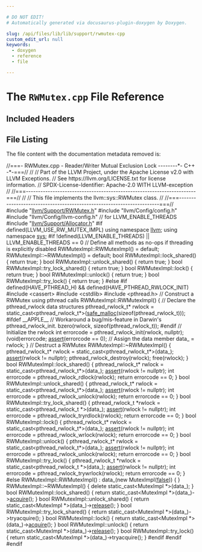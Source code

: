 ```yaml
---

# DO NOT EDIT!
# Automatically generated via docusaurus-plugin-doxygen by Doxygen.

slug: /api/files/lib/lib/support/rwmutex-cpp
custom_edit_url: null
keywords:
  - doxygen
  - reference
  - file

---
```





# The `RWMutex.cpp` File Reference

<DoxygenPage pluginConfig={pluginConfig}>



## Included Headers

<IncludesList>
<IncludesListItem
  filePath="llvm/Support/RWMutex.h"
  permalink="/docs/api/files/include/include/llvm/include/llvm/support/rwmutex-h"
  isLocal="true" />
<IncludesListItem
  filePath="llvm/Config/config.h"
  permalink=""
  isLocal="true" />
<IncludesListItem
  filePath="llvm/Config/llvm-config.h"
  permalink=""
  isLocal="true" />
<IncludesListItem
  filePath="llvm/Support/Allocator.h"
  permalink="/docs/api/files/include/include/llvm/include/llvm/support/allocator-h"
  isLocal="true" />
</IncludesList>


## File Listing

The file content with the documentation metadata removed is:

<ProgramListing>

<Link id="l00001" /><CodeLine lineNumber="1"><Highlight kind="comment">//===- RWMutex.cpp - Reader/Writer Mutual Exclusion Lock --------&#42;- C++ -&#42;-===//</Highlight><Highlight kind="normal"></Highlight></CodeLine>
<Link id="l00002" /><CodeLine lineNumber="2"><Highlight kind="normal"></Highlight><Highlight kind="comment">//</Highlight><Highlight kind="normal"></Highlight></CodeLine>
<Link id="l00003" /><CodeLine lineNumber="3"><Highlight kind="normal"></Highlight><Highlight kind="comment">// Part of the LLVM Project, under the Apache License v2.0 with LLVM Exceptions.</Highlight><Highlight kind="normal"></Highlight></CodeLine>
<Link id="l00004" /><CodeLine lineNumber="4"><Highlight kind="normal"></Highlight><Highlight kind="comment">// See https://llvm.org/LICENSE.txt for license information.</Highlight><Highlight kind="normal"></Highlight></CodeLine>
<Link id="l00005" /><CodeLine lineNumber="5"><Highlight kind="normal"></Highlight><Highlight kind="comment">// SPDX-License-Identifier: Apache-2.0 WITH LLVM-exception</Highlight><Highlight kind="normal"></Highlight></CodeLine>
<Link id="l00006" /><CodeLine lineNumber="6"><Highlight kind="normal"></Highlight><Highlight kind="comment">//</Highlight><Highlight kind="normal"></Highlight></CodeLine>
<Link id="l00007" /><CodeLine lineNumber="7"><Highlight kind="normal"></Highlight><Highlight kind="comment">//===----------------------------------------------------------------------===//</Highlight><Highlight kind="normal"></Highlight></CodeLine>
<Link id="l00008" /><CodeLine lineNumber="8"><Highlight kind="normal"></Highlight><Highlight kind="comment">//</Highlight><Highlight kind="normal"></Highlight></CodeLine>
<Link id="l00009" /><CodeLine lineNumber="9"><Highlight kind="normal"></Highlight><Highlight kind="comment">// This file implements the llvm::sys::RWMutex class.</Highlight><Highlight kind="normal"></Highlight></CodeLine>
<Link id="l00010" /><CodeLine lineNumber="10"><Highlight kind="normal"></Highlight><Highlight kind="comment">//</Highlight><Highlight kind="normal"></Highlight></CodeLine>
<Link id="l00011" /><CodeLine lineNumber="11"><Highlight kind="normal"></Highlight><Highlight kind="comment">//===----------------------------------------------------------------------===//</Highlight><Highlight kind="normal"></Highlight></CodeLine>
<Link id="l00012" /><CodeLine lineNumber="12"><Highlight kind="normal"></Highlight></CodeLine>
<Link id="l00013" /><CodeLine lineNumber="13"><Highlight kind="normal"></Highlight><Highlight kind="preprocessor">#include &quot;<a href="/docs/api/files/include/include/llvm/include/llvm/support/rwmutex-h">llvm/Support/RWMutex.h</a>&quot;</Highlight><Highlight kind="normal"></Highlight></CodeLine>
<Link id="l00014" /><CodeLine lineNumber="14"><Highlight kind="normal"></Highlight><Highlight kind="preprocessor">#include &quot;llvm/Config/config.h&quot;</Highlight><Highlight kind="normal"></Highlight></CodeLine>
<Link id="l00015" /><CodeLine lineNumber="15"><Highlight kind="normal"></Highlight><Highlight kind="preprocessor">#include &quot;llvm/Config/llvm-config.h&quot;</Highlight><Highlight kind="normal"> </Highlight><Highlight kind="comment">// for LLVM&#95;ENABLE&#95;THREADS</Highlight><Highlight kind="normal"></Highlight></CodeLine>
<Link id="l00016" /><CodeLine lineNumber="16"><Highlight kind="normal"></Highlight><Highlight kind="preprocessor">#include &quot;<a href="/docs/api/files/include/include/llvm/include/llvm/support/allocator-h">llvm/Support/Allocator.h</a>&quot;</Highlight><Highlight kind="normal"></Highlight></CodeLine>
<Link id="l00017" /><CodeLine lineNumber="17"><Highlight kind="normal"></Highlight></CodeLine>
<Link id="l00018" /><CodeLine lineNumber="18"><Highlight kind="normal"></Highlight><Highlight kind="preprocessor">#if defined(LLVM&#95;USE&#95;RW&#95;MUTEX&#95;IMPL)</Highlight><Highlight kind="normal"></Highlight></CodeLine>
<Link id="l00019" /><CodeLine lineNumber="19"><Highlight kind="normal"></Highlight><Highlight kind="keyword">using namespace </Highlight><Highlight kind="normal"><a href="/docs/api/namespaces/llvm">llvm</a>;</Highlight></CodeLine>
<Link id="l00020" /><CodeLine lineNumber="20"><Highlight kind="normal"></Highlight><Highlight kind="keyword">using namespace </Highlight><Highlight kind="normal"><a href="/docs/api/namespaces/llvm/sys">sys</a>;</Highlight></CodeLine>
<Link id="l00021" /><CodeLine lineNumber="21"><Highlight kind="normal"></Highlight></CodeLine>
<Link id="l00022" /><CodeLine lineNumber="22"><Highlight kind="normal"></Highlight><Highlight kind="preprocessor">#if !defined(LLVM&#95;ENABLE&#95;THREADS) || LLVM&#95;ENABLE&#95;THREADS == 0</Highlight><Highlight kind="normal"></Highlight></CodeLine>
<Link id="l00023" /><CodeLine lineNumber="23"><Highlight kind="normal"></Highlight><Highlight kind="comment">// Define all methods as no-ops if threading is explicitly disabled</Highlight><Highlight kind="normal"></Highlight></CodeLine>
<Link id="l00024" /><CodeLine lineNumber="24"><Highlight kind="normal"></Highlight></CodeLine>
<Link id="l00025" /><CodeLine lineNumber="25"><Highlight kind="normal">RWMutexImpl::RWMutexImpl() = </Highlight><Highlight kind="keywordflow">default</Highlight><Highlight kind="normal">;</Highlight></CodeLine>
<Link id="l00026" /><CodeLine lineNumber="26"><Highlight kind="normal">RWMutexImpl::~RWMutexImpl() = </Highlight><Highlight kind="keywordflow">default</Highlight><Highlight kind="normal">;</Highlight></CodeLine>
<Link id="l00027" /><CodeLine lineNumber="27"><Highlight kind="normal"></Highlight></CodeLine>
<Link id="l00028" /><CodeLine lineNumber="28"><Highlight kind="normal"></Highlight><Highlight kind="keywordtype">bool</Highlight><Highlight kind="normal"> RWMutexImpl::lock&#95;shared() &#123; </Highlight><Highlight kind="keywordflow">return</Highlight><Highlight kind="normal"> </Highlight><Highlight kind="keyword">true</Highlight><Highlight kind="normal">; &#125;</Highlight></CodeLine>
<Link id="l00029" /><CodeLine lineNumber="29"><Highlight kind="normal"></Highlight><Highlight kind="keywordtype">bool</Highlight><Highlight kind="normal"> RWMutexImpl::unlock&#95;shared() &#123; </Highlight><Highlight kind="keywordflow">return</Highlight><Highlight kind="normal"> </Highlight><Highlight kind="keyword">true</Highlight><Highlight kind="normal">; &#125;</Highlight></CodeLine>
<Link id="l00030" /><CodeLine lineNumber="30"><Highlight kind="normal"></Highlight><Highlight kind="keywordtype">bool</Highlight><Highlight kind="normal"> RWMutexImpl::try&#95;lock&#95;shared() &#123; </Highlight><Highlight kind="keywordflow">return</Highlight><Highlight kind="normal"> </Highlight><Highlight kind="keyword">true</Highlight><Highlight kind="normal">; &#125;</Highlight></CodeLine>
<Link id="l00031" /><CodeLine lineNumber="31"><Highlight kind="normal"></Highlight><Highlight kind="keywordtype">bool</Highlight><Highlight kind="normal"> RWMutexImpl::lock() &#123; </Highlight><Highlight kind="keywordflow">return</Highlight><Highlight kind="normal"> </Highlight><Highlight kind="keyword">true</Highlight><Highlight kind="normal">; &#125;</Highlight></CodeLine>
<Link id="l00032" /><CodeLine lineNumber="32"><Highlight kind="normal"></Highlight><Highlight kind="keywordtype">bool</Highlight><Highlight kind="normal"> RWMutexImpl::unlock() &#123; </Highlight><Highlight kind="keywordflow">return</Highlight><Highlight kind="normal"> </Highlight><Highlight kind="keyword">true</Highlight><Highlight kind="normal">; &#125;</Highlight></CodeLine>
<Link id="l00033" /><CodeLine lineNumber="33"><Highlight kind="normal"></Highlight><Highlight kind="keywordtype">bool</Highlight><Highlight kind="normal"> RWMutexImpl::try&#95;lock() &#123; </Highlight><Highlight kind="keywordflow">return</Highlight><Highlight kind="normal"> </Highlight><Highlight kind="keyword">true</Highlight><Highlight kind="normal">; &#125;</Highlight></CodeLine>
<Link id="l00034" /><CodeLine lineNumber="34"><Highlight kind="normal"></Highlight></CodeLine>
<Link id="l00035" /><CodeLine lineNumber="35"><Highlight kind="normal"></Highlight><Highlight kind="preprocessor">#else</Highlight><Highlight kind="normal"></Highlight></CodeLine>
<Link id="l00036" /><CodeLine lineNumber="36"><Highlight kind="normal"></Highlight></CodeLine>
<Link id="l00037" /><CodeLine lineNumber="37"><Highlight kind="normal"></Highlight><Highlight kind="preprocessor">#if defined(HAVE&#95;PTHREAD&#95;H) &amp;&amp; defined(HAVE&#95;PTHREAD&#95;RWLOCK&#95;INIT)</Highlight><Highlight kind="normal"></Highlight></CodeLine>
<Link id="l00038" /><CodeLine lineNumber="38"><Highlight kind="normal"></Highlight></CodeLine>
<Link id="l00039" /><CodeLine lineNumber="39"><Highlight kind="normal"></Highlight><Highlight kind="preprocessor">#include &lt;cassert&gt;</Highlight><Highlight kind="normal"></Highlight></CodeLine>
<Link id="l00040" /><CodeLine lineNumber="40"><Highlight kind="normal"></Highlight><Highlight kind="preprocessor">#include &lt;cstdlib&gt;</Highlight><Highlight kind="normal"></Highlight></CodeLine>
<Link id="l00041" /><CodeLine lineNumber="41"><Highlight kind="normal"></Highlight><Highlight kind="preprocessor">#include &lt;pthread.h&gt;</Highlight><Highlight kind="normal"></Highlight></CodeLine>
<Link id="l00042" /><CodeLine lineNumber="42"><Highlight kind="normal"></Highlight></CodeLine>
<Link id="l00043" /><CodeLine lineNumber="43"><Highlight kind="normal"></Highlight><Highlight kind="comment">// Construct a RWMutex using pthread calls</Highlight><Highlight kind="normal"></Highlight></CodeLine>
<Link id="l00044" /><CodeLine lineNumber="44"><Highlight kind="normal">RWMutexImpl::RWMutexImpl()</Highlight></CodeLine>
<Link id="l00045" /><CodeLine lineNumber="45"><Highlight kind="normal">&#123;</Highlight></CodeLine>
<Link id="l00046" /><CodeLine lineNumber="46"><Highlight kind="normal">  </Highlight><Highlight kind="comment">// Declare the pthread&#95;rwlock data structures</Highlight><Highlight kind="normal"></Highlight></CodeLine>
<Link id="l00047" /><CodeLine lineNumber="47"><Highlight kind="normal">  pthread&#95;rwlock&#95;t&#42; rwlock =</Highlight></CodeLine>
<Link id="l00048" /><CodeLine lineNumber="48"><Highlight kind="normal">    </Highlight><Highlight kind="keyword">static&#95;cast&lt;</Highlight><Highlight kind="normal">pthread&#95;rwlock&#95;t&#42;</Highlight><Highlight kind="keyword">&gt;</Highlight><Highlight kind="normal">(<a href="/docs/api/namespaces/llvm/#a8bb931812d78f470d4ca775ac8b88e61">safe&#95;malloc</a>(</Highlight><Highlight kind="keyword">sizeof</Highlight><Highlight kind="normal">(pthread&#95;rwlock&#95;t)));</Highlight></CodeLine>
<Link id="l00049" /><CodeLine lineNumber="49"><Highlight kind="normal"></Highlight></CodeLine>
<Link id="l00050" /><CodeLine lineNumber="50"><Highlight kind="normal"></Highlight><Highlight kind="preprocessor">#ifdef &#95;&#95;APPLE&#95;&#95;</Highlight><Highlight kind="normal"></Highlight></CodeLine>
<Link id="l00051" /><CodeLine lineNumber="51"><Highlight kind="normal">  </Highlight><Highlight kind="comment">// Workaround a bug/mis-feature in Darwin&#39;s pthread&#95;rwlock&#95;init.</Highlight><Highlight kind="normal"></Highlight></CodeLine>
<Link id="l00052" /><CodeLine lineNumber="52"><Highlight kind="normal">  bzero(rwlock, </Highlight><Highlight kind="keyword">sizeof</Highlight><Highlight kind="normal">(pthread&#95;rwlock&#95;t));</Highlight></CodeLine>
<Link id="l00053" /><CodeLine lineNumber="53"><Highlight kind="normal"></Highlight><Highlight kind="preprocessor">#endif</Highlight><Highlight kind="normal"></Highlight></CodeLine>
<Link id="l00054" /><CodeLine lineNumber="54"><Highlight kind="normal"></Highlight></CodeLine>
<Link id="l00055" /><CodeLine lineNumber="55"><Highlight kind="normal">  </Highlight><Highlight kind="comment">// Initialize the rwlock</Highlight><Highlight kind="normal"></Highlight></CodeLine>
<Link id="l00056" /><CodeLine lineNumber="56"><Highlight kind="normal">  </Highlight><Highlight kind="keywordtype">int</Highlight><Highlight kind="normal"> errorcode = pthread&#95;rwlock&#95;init(rwlock, </Highlight><Highlight kind="keyword">nullptr</Highlight><Highlight kind="normal">);</Highlight></CodeLine>
<Link id="l00057" /><CodeLine lineNumber="57"><Highlight kind="normal">  (void)errorcode;</Highlight></CodeLine>
<Link id="l00058" /><CodeLine lineNumber="58"><Highlight kind="normal">  <a href="/docs/api/files/lib/lib/target/lib/target/amdgpu/silowercontrolflow-cpp/#a4868c5d81c5ccc98c47aeab6244346a0">assert</a>(errorcode == 0);</Highlight></CodeLine>
<Link id="l00059" /><CodeLine lineNumber="59"><Highlight kind="normal"></Highlight></CodeLine>
<Link id="l00060" /><CodeLine lineNumber="60"><Highlight kind="normal">  </Highlight><Highlight kind="comment">// Assign the data member</Highlight><Highlight kind="normal"></Highlight></CodeLine>
<Link id="l00061" /><CodeLine lineNumber="61"><Highlight kind="normal">  data&#95; = rwlock;</Highlight></CodeLine>
<Link id="l00062" /><CodeLine lineNumber="62"><Highlight kind="normal">&#125;</Highlight></CodeLine>
<Link id="l00063" /><CodeLine lineNumber="63"><Highlight kind="normal"></Highlight></CodeLine>
<Link id="l00064" /><CodeLine lineNumber="64"><Highlight kind="normal"></Highlight><Highlight kind="comment">// Destruct a RWMutex</Highlight><Highlight kind="normal"></Highlight></CodeLine>
<Link id="l00065" /><CodeLine lineNumber="65"><Highlight kind="normal">RWMutexImpl::~RWMutexImpl()</Highlight></CodeLine>
<Link id="l00066" /><CodeLine lineNumber="66"><Highlight kind="normal">&#123;</Highlight></CodeLine>
<Link id="l00067" /><CodeLine lineNumber="67"><Highlight kind="normal">  pthread&#95;rwlock&#95;t&#42; rwlock = </Highlight><Highlight kind="keyword">static&#95;cast&lt;</Highlight><Highlight kind="normal">pthread&#95;rwlock&#95;t&#42;</Highlight><Highlight kind="keyword">&gt;</Highlight><Highlight kind="normal">(data&#95;);</Highlight></CodeLine>
<Link id="l00068" /><CodeLine lineNumber="68"><Highlight kind="normal">  <a href="/docs/api/files/lib/lib/target/lib/target/amdgpu/silowercontrolflow-cpp/#a4868c5d81c5ccc98c47aeab6244346a0">assert</a>(rwlock != </Highlight><Highlight kind="keyword">nullptr</Highlight><Highlight kind="normal">);</Highlight></CodeLine>
<Link id="l00069" /><CodeLine lineNumber="69"><Highlight kind="normal">  pthread&#95;rwlock&#95;destroy(rwlock);</Highlight></CodeLine>
<Link id="l00070" /><CodeLine lineNumber="70"><Highlight kind="normal">  free(rwlock);</Highlight></CodeLine>
<Link id="l00071" /><CodeLine lineNumber="71"><Highlight kind="normal">&#125;</Highlight></CodeLine>
<Link id="l00072" /><CodeLine lineNumber="72"><Highlight kind="normal"></Highlight></CodeLine>
<Link id="l00073" /><CodeLine lineNumber="73"><Highlight kind="normal"></Highlight><Highlight kind="keywordtype">bool</Highlight><Highlight kind="normal"></Highlight></CodeLine>
<Link id="l00074" /><CodeLine lineNumber="74"><Highlight kind="normal">RWMutexImpl::lock&#95;shared()</Highlight></CodeLine>
<Link id="l00075" /><CodeLine lineNumber="75"><Highlight kind="normal">&#123;</Highlight></CodeLine>
<Link id="l00076" /><CodeLine lineNumber="76"><Highlight kind="normal">  pthread&#95;rwlock&#95;t&#42; rwlock = </Highlight><Highlight kind="keyword">static&#95;cast&lt;</Highlight><Highlight kind="normal">pthread&#95;rwlock&#95;t&#42;</Highlight><Highlight kind="keyword">&gt;</Highlight><Highlight kind="normal">(data&#95;);</Highlight></CodeLine>
<Link id="l00077" /><CodeLine lineNumber="77"><Highlight kind="normal">  <a href="/docs/api/files/lib/lib/target/lib/target/amdgpu/silowercontrolflow-cpp/#a4868c5d81c5ccc98c47aeab6244346a0">assert</a>(rwlock != </Highlight><Highlight kind="keyword">nullptr</Highlight><Highlight kind="normal">);</Highlight></CodeLine>
<Link id="l00078" /><CodeLine lineNumber="78"><Highlight kind="normal"></Highlight></CodeLine>
<Link id="l00079" /><CodeLine lineNumber="79"><Highlight kind="normal">  </Highlight><Highlight kind="keywordtype">int</Highlight><Highlight kind="normal"> errorcode = pthread&#95;rwlock&#95;rdlock(rwlock);</Highlight></CodeLine>
<Link id="l00080" /><CodeLine lineNumber="80"><Highlight kind="normal">  </Highlight><Highlight kind="keywordflow">return</Highlight><Highlight kind="normal"> errorcode == 0;</Highlight></CodeLine>
<Link id="l00081" /><CodeLine lineNumber="81"><Highlight kind="normal">&#125;</Highlight></CodeLine>
<Link id="l00082" /><CodeLine lineNumber="82"><Highlight kind="normal"></Highlight></CodeLine>
<Link id="l00083" /><CodeLine lineNumber="83"><Highlight kind="normal"></Highlight><Highlight kind="keywordtype">bool</Highlight><Highlight kind="normal"></Highlight></CodeLine>
<Link id="l00084" /><CodeLine lineNumber="84"><Highlight kind="normal">RWMutexImpl::unlock&#95;shared()</Highlight></CodeLine>
<Link id="l00085" /><CodeLine lineNumber="85"><Highlight kind="normal">&#123;</Highlight></CodeLine>
<Link id="l00086" /><CodeLine lineNumber="86"><Highlight kind="normal">  pthread&#95;rwlock&#95;t&#42; rwlock = </Highlight><Highlight kind="keyword">static&#95;cast&lt;</Highlight><Highlight kind="normal">pthread&#95;rwlock&#95;t&#42;</Highlight><Highlight kind="keyword">&gt;</Highlight><Highlight kind="normal">(data&#95;);</Highlight></CodeLine>
<Link id="l00087" /><CodeLine lineNumber="87"><Highlight kind="normal">  <a href="/docs/api/files/lib/lib/target/lib/target/amdgpu/silowercontrolflow-cpp/#a4868c5d81c5ccc98c47aeab6244346a0">assert</a>(rwlock != </Highlight><Highlight kind="keyword">nullptr</Highlight><Highlight kind="normal">);</Highlight></CodeLine>
<Link id="l00088" /><CodeLine lineNumber="88"><Highlight kind="normal"></Highlight></CodeLine>
<Link id="l00089" /><CodeLine lineNumber="89"><Highlight kind="normal">  </Highlight><Highlight kind="keywordtype">int</Highlight><Highlight kind="normal"> errorcode = pthread&#95;rwlock&#95;unlock(rwlock);</Highlight></CodeLine>
<Link id="l00090" /><CodeLine lineNumber="90"><Highlight kind="normal">  </Highlight><Highlight kind="keywordflow">return</Highlight><Highlight kind="normal"> errorcode == 0;</Highlight></CodeLine>
<Link id="l00091" /><CodeLine lineNumber="91"><Highlight kind="normal">&#125;</Highlight></CodeLine>
<Link id="l00092" /><CodeLine lineNumber="92"><Highlight kind="normal"></Highlight></CodeLine>
<Link id="l00093" /><CodeLine lineNumber="93"><Highlight kind="normal"></Highlight><Highlight kind="keywordtype">bool</Highlight><Highlight kind="normal"> RWMutexImpl::try&#95;lock&#95;shared() &#123;</Highlight></CodeLine>
<Link id="l00094" /><CodeLine lineNumber="94"><Highlight kind="normal">  pthread&#95;rwlock&#95;t &#42;rwlock = </Highlight><Highlight kind="keyword">static&#95;cast&lt;</Highlight><Highlight kind="normal">pthread&#95;rwlock&#95;t &#42;</Highlight><Highlight kind="keyword">&gt;</Highlight><Highlight kind="normal">(data&#95;);</Highlight></CodeLine>
<Link id="l00095" /><CodeLine lineNumber="95"><Highlight kind="normal">  <a href="/docs/api/files/lib/lib/target/lib/target/amdgpu/silowercontrolflow-cpp/#a4868c5d81c5ccc98c47aeab6244346a0">assert</a>(rwlock != </Highlight><Highlight kind="keyword">nullptr</Highlight><Highlight kind="normal">);</Highlight></CodeLine>
<Link id="l00096" /><CodeLine lineNumber="96"><Highlight kind="normal"></Highlight></CodeLine>
<Link id="l00097" /><CodeLine lineNumber="97"><Highlight kind="normal">  </Highlight><Highlight kind="keywordtype">int</Highlight><Highlight kind="normal"> errorcode = pthread&#95;rwlock&#95;tryrdlock(rwlock);</Highlight></CodeLine>
<Link id="l00098" /><CodeLine lineNumber="98"><Highlight kind="normal">  </Highlight><Highlight kind="keywordflow">return</Highlight><Highlight kind="normal"> errorcode == 0;</Highlight></CodeLine>
<Link id="l00099" /><CodeLine lineNumber="99"><Highlight kind="normal">&#125;</Highlight></CodeLine>
<Link id="l00100" /><CodeLine lineNumber="100"><Highlight kind="normal"></Highlight></CodeLine>
<Link id="l00101" /><CodeLine lineNumber="101"><Highlight kind="normal"></Highlight><Highlight kind="keywordtype">bool</Highlight><Highlight kind="normal"></Highlight></CodeLine>
<Link id="l00102" /><CodeLine lineNumber="102"><Highlight kind="normal">RWMutexImpl::lock()</Highlight></CodeLine>
<Link id="l00103" /><CodeLine lineNumber="103"><Highlight kind="normal">&#123;</Highlight></CodeLine>
<Link id="l00104" /><CodeLine lineNumber="104"><Highlight kind="normal">  pthread&#95;rwlock&#95;t&#42; rwlock = </Highlight><Highlight kind="keyword">static&#95;cast&lt;</Highlight><Highlight kind="normal">pthread&#95;rwlock&#95;t&#42;</Highlight><Highlight kind="keyword">&gt;</Highlight><Highlight kind="normal">(data&#95;);</Highlight></CodeLine>
<Link id="l00105" /><CodeLine lineNumber="105"><Highlight kind="normal">  <a href="/docs/api/files/lib/lib/target/lib/target/amdgpu/silowercontrolflow-cpp/#a4868c5d81c5ccc98c47aeab6244346a0">assert</a>(rwlock != </Highlight><Highlight kind="keyword">nullptr</Highlight><Highlight kind="normal">);</Highlight></CodeLine>
<Link id="l00106" /><CodeLine lineNumber="106"><Highlight kind="normal"></Highlight></CodeLine>
<Link id="l00107" /><CodeLine lineNumber="107"><Highlight kind="normal">  </Highlight><Highlight kind="keywordtype">int</Highlight><Highlight kind="normal"> errorcode = pthread&#95;rwlock&#95;wrlock(rwlock);</Highlight></CodeLine>
<Link id="l00108" /><CodeLine lineNumber="108"><Highlight kind="normal">  </Highlight><Highlight kind="keywordflow">return</Highlight><Highlight kind="normal"> errorcode == 0;</Highlight></CodeLine>
<Link id="l00109" /><CodeLine lineNumber="109"><Highlight kind="normal">&#125;</Highlight></CodeLine>
<Link id="l00110" /><CodeLine lineNumber="110"><Highlight kind="normal"></Highlight></CodeLine>
<Link id="l00111" /><CodeLine lineNumber="111"><Highlight kind="normal"></Highlight><Highlight kind="keywordtype">bool</Highlight><Highlight kind="normal"></Highlight></CodeLine>
<Link id="l00112" /><CodeLine lineNumber="112"><Highlight kind="normal">RWMutexImpl::unlock()</Highlight></CodeLine>
<Link id="l00113" /><CodeLine lineNumber="113"><Highlight kind="normal">&#123;</Highlight></CodeLine>
<Link id="l00114" /><CodeLine lineNumber="114"><Highlight kind="normal">  pthread&#95;rwlock&#95;t&#42; rwlock = </Highlight><Highlight kind="keyword">static&#95;cast&lt;</Highlight><Highlight kind="normal">pthread&#95;rwlock&#95;t&#42;</Highlight><Highlight kind="keyword">&gt;</Highlight><Highlight kind="normal">(data&#95;);</Highlight></CodeLine>
<Link id="l00115" /><CodeLine lineNumber="115"><Highlight kind="normal">  <a href="/docs/api/files/lib/lib/target/lib/target/amdgpu/silowercontrolflow-cpp/#a4868c5d81c5ccc98c47aeab6244346a0">assert</a>(rwlock != </Highlight><Highlight kind="keyword">nullptr</Highlight><Highlight kind="normal">);</Highlight></CodeLine>
<Link id="l00116" /><CodeLine lineNumber="116"><Highlight kind="normal"></Highlight></CodeLine>
<Link id="l00117" /><CodeLine lineNumber="117"><Highlight kind="normal">  </Highlight><Highlight kind="keywordtype">int</Highlight><Highlight kind="normal"> errorcode = pthread&#95;rwlock&#95;unlock(rwlock);</Highlight></CodeLine>
<Link id="l00118" /><CodeLine lineNumber="118"><Highlight kind="normal">  </Highlight><Highlight kind="keywordflow">return</Highlight><Highlight kind="normal"> errorcode == 0;</Highlight></CodeLine>
<Link id="l00119" /><CodeLine lineNumber="119"><Highlight kind="normal">&#125;</Highlight></CodeLine>
<Link id="l00120" /><CodeLine lineNumber="120"><Highlight kind="normal"></Highlight></CodeLine>
<Link id="l00121" /><CodeLine lineNumber="121"><Highlight kind="normal"></Highlight><Highlight kind="keywordtype">bool</Highlight><Highlight kind="normal"> RWMutexImpl::try&#95;lock() &#123;</Highlight></CodeLine>
<Link id="l00122" /><CodeLine lineNumber="122"><Highlight kind="normal">  pthread&#95;rwlock&#95;t &#42;rwlock = </Highlight><Highlight kind="keyword">static&#95;cast&lt;</Highlight><Highlight kind="normal">pthread&#95;rwlock&#95;t &#42;</Highlight><Highlight kind="keyword">&gt;</Highlight><Highlight kind="normal">(data&#95;);</Highlight></CodeLine>
<Link id="l00123" /><CodeLine lineNumber="123"><Highlight kind="normal">  <a href="/docs/api/files/lib/lib/target/lib/target/amdgpu/silowercontrolflow-cpp/#a4868c5d81c5ccc98c47aeab6244346a0">assert</a>(rwlock != </Highlight><Highlight kind="keyword">nullptr</Highlight><Highlight kind="normal">);</Highlight></CodeLine>
<Link id="l00124" /><CodeLine lineNumber="124"><Highlight kind="normal"></Highlight></CodeLine>
<Link id="l00125" /><CodeLine lineNumber="125"><Highlight kind="normal">  </Highlight><Highlight kind="keywordtype">int</Highlight><Highlight kind="normal"> errorcode = pthread&#95;rwlock&#95;trywrlock(rwlock);</Highlight></CodeLine>
<Link id="l00126" /><CodeLine lineNumber="126"><Highlight kind="normal">  </Highlight><Highlight kind="keywordflow">return</Highlight><Highlight kind="normal"> errorcode == 0;</Highlight></CodeLine>
<Link id="l00127" /><CodeLine lineNumber="127"><Highlight kind="normal">&#125;</Highlight></CodeLine>
<Link id="l00128" /><CodeLine lineNumber="128"><Highlight kind="normal"></Highlight></CodeLine>
<Link id="l00129" /><CodeLine lineNumber="129"><Highlight kind="normal"></Highlight><Highlight kind="preprocessor">#else</Highlight><Highlight kind="normal"></Highlight></CodeLine>
<Link id="l00130" /><CodeLine lineNumber="130"><Highlight kind="normal"></Highlight></CodeLine>
<Link id="l00131" /><CodeLine lineNumber="131"><Highlight kind="normal">RWMutexImpl::RWMutexImpl() : data&#95;(new MutexImpl(<a href="/docs/api/namespaces/false">false</a>)) &#123; &#125;</Highlight></CodeLine>
<Link id="l00132" /><CodeLine lineNumber="132"><Highlight kind="normal"></Highlight></CodeLine>
<Link id="l00133" /><CodeLine lineNumber="133"><Highlight kind="normal">RWMutexImpl::~RWMutexImpl() &#123;</Highlight></CodeLine>
<Link id="l00134" /><CodeLine lineNumber="134"><Highlight kind="normal">  </Highlight><Highlight kind="keyword">delete</Highlight><Highlight kind="normal"> </Highlight><Highlight kind="keyword">static&#95;cast&lt;</Highlight><Highlight kind="normal">MutexImpl &#42;</Highlight><Highlight kind="keyword">&gt;</Highlight><Highlight kind="normal">(data&#95;);</Highlight></CodeLine>
<Link id="l00135" /><CodeLine lineNumber="135"><Highlight kind="normal">&#125;</Highlight></CodeLine>
<Link id="l00136" /><CodeLine lineNumber="136"><Highlight kind="normal"></Highlight></CodeLine>
<Link id="l00137" /><CodeLine lineNumber="137"><Highlight kind="normal"></Highlight><Highlight kind="keywordtype">bool</Highlight><Highlight kind="normal"> RWMutexImpl::lock&#95;shared() &#123;</Highlight></CodeLine>
<Link id="l00138" /><CodeLine lineNumber="138"><Highlight kind="normal">  </Highlight><Highlight kind="keywordflow">return</Highlight><Highlight kind="normal"> </Highlight><Highlight kind="keyword">static&#95;cast&lt;</Highlight><Highlight kind="normal">MutexImpl &#42;</Highlight><Highlight kind="keyword">&gt;</Highlight><Highlight kind="normal">(data&#95;)-&gt;<a href="/docs/api/namespaces/llvm/#a650dea4533083a886cec9f16d80356d9a86a4fa105ff51b8c3be84734797d8144">acquire</a>();</Highlight></CodeLine>
<Link id="l00139" /><CodeLine lineNumber="139"><Highlight kind="normal">&#125;</Highlight></CodeLine>
<Link id="l00140" /><CodeLine lineNumber="140"><Highlight kind="normal"></Highlight></CodeLine>
<Link id="l00141" /><CodeLine lineNumber="141"><Highlight kind="normal"></Highlight><Highlight kind="keywordtype">bool</Highlight><Highlight kind="normal"> RWMutexImpl::unlock&#95;shared() &#123;</Highlight></CodeLine>
<Link id="l00142" /><CodeLine lineNumber="142"><Highlight kind="normal">  </Highlight><Highlight kind="keywordflow">return</Highlight><Highlight kind="normal"> </Highlight><Highlight kind="keyword">static&#95;cast&lt;</Highlight><Highlight kind="normal">MutexImpl &#42;</Highlight><Highlight kind="keyword">&gt;</Highlight><Highlight kind="normal">(data&#95;)-&gt;<a href="/docs/api/namespaces/llvm/#a650dea4533083a886cec9f16d80356d9a123fead50246387983ee340507115ef4">release</a>();</Highlight></CodeLine>
<Link id="l00143" /><CodeLine lineNumber="143"><Highlight kind="normal">&#125;</Highlight></CodeLine>
<Link id="l00144" /><CodeLine lineNumber="144"><Highlight kind="normal"></Highlight></CodeLine>
<Link id="l00145" /><CodeLine lineNumber="145"><Highlight kind="normal"></Highlight><Highlight kind="keywordtype">bool</Highlight><Highlight kind="normal"> RWMutexImpl::try&#95;lock&#95;shared() &#123;</Highlight></CodeLine>
<Link id="l00146" /><CodeLine lineNumber="146"><Highlight kind="normal">  </Highlight><Highlight kind="keywordflow">return</Highlight><Highlight kind="normal"> </Highlight><Highlight kind="keyword">static&#95;cast&lt;</Highlight><Highlight kind="normal">MutexImpl &#42;</Highlight><Highlight kind="keyword">&gt;</Highlight><Highlight kind="normal">(data&#95;)-&gt;tryacquire();</Highlight></CodeLine>
<Link id="l00147" /><CodeLine lineNumber="147"><Highlight kind="normal">&#125;</Highlight></CodeLine>
<Link id="l00148" /><CodeLine lineNumber="148"><Highlight kind="normal"></Highlight></CodeLine>
<Link id="l00149" /><CodeLine lineNumber="149"><Highlight kind="normal"></Highlight><Highlight kind="keywordtype">bool</Highlight><Highlight kind="normal"> RWMutexImpl::lock() &#123;</Highlight></CodeLine>
<Link id="l00150" /><CodeLine lineNumber="150"><Highlight kind="normal">  </Highlight><Highlight kind="keywordflow">return</Highlight><Highlight kind="normal"> </Highlight><Highlight kind="keyword">static&#95;cast&lt;</Highlight><Highlight kind="normal">MutexImpl &#42;</Highlight><Highlight kind="keyword">&gt;</Highlight><Highlight kind="normal">(data&#95;)-&gt;<a href="/docs/api/namespaces/llvm/#a650dea4533083a886cec9f16d80356d9a86a4fa105ff51b8c3be84734797d8144">acquire</a>();</Highlight></CodeLine>
<Link id="l00151" /><CodeLine lineNumber="151"><Highlight kind="normal">&#125;</Highlight></CodeLine>
<Link id="l00152" /><CodeLine lineNumber="152"><Highlight kind="normal"></Highlight></CodeLine>
<Link id="l00153" /><CodeLine lineNumber="153"><Highlight kind="normal"></Highlight><Highlight kind="keywordtype">bool</Highlight><Highlight kind="normal"> RWMutexImpl::unlock() &#123;</Highlight></CodeLine>
<Link id="l00154" /><CodeLine lineNumber="154"><Highlight kind="normal">  </Highlight><Highlight kind="keywordflow">return</Highlight><Highlight kind="normal"> </Highlight><Highlight kind="keyword">static&#95;cast&lt;</Highlight><Highlight kind="normal">MutexImpl &#42;</Highlight><Highlight kind="keyword">&gt;</Highlight><Highlight kind="normal">(data&#95;)-&gt;<a href="/docs/api/namespaces/llvm/#a650dea4533083a886cec9f16d80356d9a123fead50246387983ee340507115ef4">release</a>();</Highlight></CodeLine>
<Link id="l00155" /><CodeLine lineNumber="155"><Highlight kind="normal">&#125;</Highlight></CodeLine>
<Link id="l00156" /><CodeLine lineNumber="156"><Highlight kind="normal"></Highlight></CodeLine>
<Link id="l00157" /><CodeLine lineNumber="157"><Highlight kind="normal"></Highlight><Highlight kind="keywordtype">bool</Highlight><Highlight kind="normal"> RWMutexImpl::try&#95;lock() &#123;</Highlight></CodeLine>
<Link id="l00158" /><CodeLine lineNumber="158"><Highlight kind="normal">  </Highlight><Highlight kind="keywordflow">return</Highlight><Highlight kind="normal"> </Highlight><Highlight kind="keyword">static&#95;cast&lt;</Highlight><Highlight kind="normal">MutexImpl &#42;</Highlight><Highlight kind="keyword">&gt;</Highlight><Highlight kind="normal">(data&#95;)-&gt;tryacquire();</Highlight></CodeLine>
<Link id="l00159" /><CodeLine lineNumber="159"><Highlight kind="normal">&#125;</Highlight></CodeLine>
<Link id="l00160" /><CodeLine lineNumber="160"><Highlight kind="normal"></Highlight></CodeLine>
<Link id="l00161" /><CodeLine lineNumber="161"><Highlight kind="normal"></Highlight><Highlight kind="preprocessor">#endif</Highlight><Highlight kind="normal"></Highlight></CodeLine>
<Link id="l00162" /><CodeLine lineNumber="162"><Highlight kind="normal"></Highlight><Highlight kind="preprocessor">#endif</Highlight><Highlight kind="normal"></Highlight></CodeLine>
<Link id="l00163" /><CodeLine lineNumber="163"><Highlight kind="normal"></Highlight><Highlight kind="preprocessor">#endif</Highlight></CodeLine>

</ProgramListing>


</DoxygenPage>
